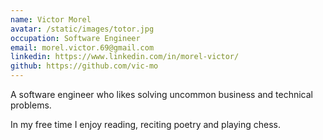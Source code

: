 ```yaml
---
name: Victor Morel
avatar: /static/images/totor.jpg
occupation: Software Engineer
email: morel.victor.69@gmail.com
linkedin: https://www.linkedin.com/in/morel-victor/
github: https://github.com/vic-mo
---
```


A software engineer who likes solving uncommon business and technical problems.

In my free time I enjoy reading, reciting poetry and playing chess.
